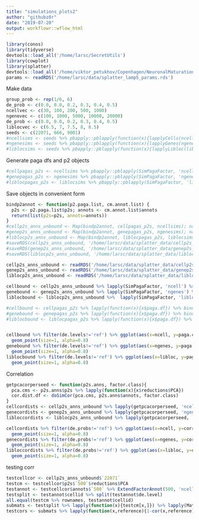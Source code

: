 ```yaml
---
title: "simulations_plots2"
author: "githubz0r"
date: "2019-07-20"
output: workflowr::wflow_html
---
```


```r
library(conos)
library(tidyverse)
devtools::load_all('/home/larsc/SecretUtils')
library(cowplot)
library(splatter)
devtools::load_all('/home/viktor_petukhov/Copenhagen/NeuronalMaturation')
params <- readRDS('/home/larsc/data/splatter_lamp5_params.rds')
```

Make data
```r
group_prob <- rep(1/6, 6)
de_prob <- c(0.0, 0.0, 0.2, 0.3, 0.4, 0.5)
ncellvec <- c(30, 100, 200, 500, 1000)
ngenevec <- c(100, 1000, 5000, 10000, 20000)
de_prob <- c(0.0, 0.0, 0.2, 0.3, 0.4, 0.5)
liblocvec <- c(6.5, 7, 7.5, 8, 8.5)
seeds <- c(22071, 666, 9001)
#ncellsims <- seeds %>% pbapply::pblapply(function(x){lapplyCells(ncellvec, x, de.probs=de_prob)}, cl=6)
#ngenesims <- seeds %>% pbapply::pblapply(function(x){lapplyGenes(ngenevec, x, de.probs=de_prob)}, cl=6)
#liblocsims <- seeds %>% pbapply::pblapply(function(x){lapplyLibloc(liblocvec, x, de.probs=de_prob)}, cl=6)
```
Generate paga dfs and p2 objects
```r
#cellpagas_p2s <- ncellsims %>% pbapply::pblapply(SimPagaFactor, 'ncell', return.p2=T, cl=1)
#genepagas_p2s <- ngenesims %>% pbapply::pblapply(SimPagaFactor, 'ngenes', return.p2=T, cl=1)
#liblocpagas_p2s <- liblocsims %>% pbapply::pblapply(SimPagaFactor, 'libloc', return.p2=T, cl=1)
```
Save objects in convenient form
```r
bindp2annot <- function(p2.paga.list, cm.annot.list) {
  p2s <- p2.paga.list$p2s; annots <- cm.annot.list$annots
  return(list(p2s=p2s, annots=annots))
}
#cellp2s_anns_unbound <- Map(bindp2annot, cellpagas_p2s, ncellsims); names(cellp2s_anns_unbound) <- seeds
#genep2s_anns_unbound <- Map(bindp2annot, genepagas_p2s, ngenesims); names(genep2s_anns_unbound) <- seeds
#liblocp2s_anns_unbound <- Map(bindp2annot, liblocpagas_p2s, liblocsims); names(liblocp2s_anns_unbound) <- seeds
#saveRDS(cellp2s_anns_unbound, '/home/larsc/data/splatter_data/cellp2s_anns_unbound.rds')
#saveRDS(genep2s_anns_unbound, '/home/larsc/data/splatter_data/genep2s_anns_unbound.rds')
#saveRDS(liblocp2s_anns_unbound, '/home/larsc/data/splatter_data/liblocp2s_anns_unbound.rds')

cellp2s_anns_unbound <- readRDS('/home/larsc/data/splatter_data/cellp2s_anns_unbound.rds')
genep2s_anns_unbound <- readRDS('/home/larsc/data/splatter_data/genep2s_anns_unbound.rds')
liblocp2s_anns_unbound <- readRDS('/home/larsc/data/splatter_data/liblocp2s_anns_unbound.rds')

cellbound <- cellp2s_anns_unbound %>% lapply(SimPagaFactor, 'ncell') %>% bind_rows
genebound <- genep2s_anns_unbound %>% lapply(SimPagaFactor, 'ngenes') %>% bind_rows
liblocbound <- liblocp2s_anns_unbound %>%  lapply(SimPagaFactor, 'libloc') %>% bind_rows
```


```r
#cellbound <- cellpagas_p2s %>% lapply(function(x){x$paga.df}) %>% bind_rows
#genebound <- genepagas_p2s %>% lapply(function(x){x$paga.df}) %>% bind_rows
#liblocbound <- liblocpagas_p2s %>% lapply(function(x){x$paga.df}) %>% bind_rows


cellbound %>% filter(de.levels!='ref') %>% ggplot(aes(x=ncell, y=paga.connectivity.value, col=de.levels))+
  geom_point(size=1, alpha=0.8)
genebound %>% filter(de.levels!='ref') %>% ggplot(aes(x=ngenes, y=paga.connectivity.value, col=de.levels))+
  geom_point(size=1, alpha=0.8)
liblocbound %>% filter(de.levels!='ref') %>% ggplot(aes(x=libloc, y=paga.connectivity.value, col=de.levels))+
  geom_point(size=1, alpha=0.8)
```

Correlation
```r
getpcacorperseed <- function(p2s.anns, factor.class){
  pca.cms <- p2s.anns$p2s %>% lapply(function(x){x$reductions$PCA})
  cor.dist.df <- doSimCor(pca.cms, p2s.anns$annots, factor.class)
}
cellcordists <- cellp2s_anns_unbound %>% lapply(getpcacorperseed, 'ncell') %>% bind_rows
genecordists <- genep2s_anns_unbound %>% lapply(getpcacorperseed, 'ngenes') %>% bind_rows
libloccordists <- liblocp2s_anns_unbound %>% lapply(getpcacorperseed, 'libloc') %>% bind_rows

cellcordists %>% filter(de.probs!='ref') %>% ggplot(aes(x=ncell, y=correlation.distance, col=de.probs))+
  geom_point(size=1, alpha=0.8)
genecordists %>% filter(de.probs!='ref') %>% ggplot(aes(x=ngenes, y=correlation.distance, col=de.probs))+
  geom_point(size=1, alpha=0.8)
libloccordists %>% filter(de.probs!='ref') %>% ggplot(aes(x=libloc, y=correlation.distance, col=de.probs))+
  geom_point(size=1, alpha=0.8)
```

testing corr
```r
testcellcor <- cellp2s_anns_unbound$`22071`
testcm <- testcellcor$p2s$`500`$reductions$PCA
testannot <- testcellcor$annots$`500` %>% ExtendFactorAnnot(500, 'ncell')
testsplit <- testannot$cellid %>% split(testannot$de.level)
all.equal(testcm %>% rownames, testannot$cellid)
submats <- testsplit %>% lapply(function(x){testcm[x,]}) %>% lapply(Matrix::colMeans)
testcors <- submats %>% lapply(function(x,reference){1-cor(x,reference)}, reference=submats$ref)
```

